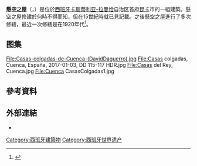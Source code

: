 {{multiple issues|
{{Dead end|time=2017-03-12T13:49:14+00:00}}
{{Expand language|time=2017-03-12T13:49:14+00:00}}
}}
{{Infobox building
| building_name       = 懸空之屋
| native_building_name= {{lang|es|Casas Colgadas}}
| alternate_names     = Casas Colgantes<br/>Casas Colgantes<br/>Casas del Rey<br/>Casas Voladas
| image               = Casacolgantecuenca.jpg
| location_country    = {{ESP}}
| location_city       = [[昆卡_(西班牙)|昆卡]]
| coordinates         = {{coord|40|4|40|N|2|7|42|W|type:landmark_region:ES}}
| map_type            = Spain
| map_dot_label       = 懸空之屋
| use                 = [[住宅|住宅]]和[[博物馆|博物馆]]
}}

'''懸空之屋'''（{{lang-es|Casas Colgadas}}，{{lang-en|Hanging Houses of Cuenca}}）是位於[[西班牙|西班牙]][[卡斯蒂利亚-拉曼恰|卡斯蒂利亚-拉曼恰]]自治区首府[[昆卡_(西班牙)|昆卡]]市的一組建築。懸空之屋修建於何時不得而知，但在15世紀時就已見記載。之後懸空之屋進行了多次修繕，最近一次修繕是在1920年代<ref name="Martínez">{{cite book|author=Pedro Miguel Ibáñez Martínez|title=Las Casas Colgadas y el Museo de Arte Abstracto Español|url=https://books.google.com/books?id=snZmCwAAQBAJ&pg=PA334|publisher=Ediciones de la Universidad de Castilla La Mancha|isbn=978-84-9044-180-0|pages=334}}</ref>。

==图集==
<gallery mode="packed" heights="110">
File:Casas-colgadas-de-Cuenca-(DavidDaguerro).jpg
File:Casas colgadas, Cuenca, España, 2017-01-03, DD 115-117 HDR.jpg
File:Casas del Rey, Cuenca.jpg
File:Cuenca CasasColgadas1.jpg
</gallery>

==參考資料==
{{reflist}}

==外部連結==
*{{commonscat-inline|Hanging houses of Cuenca}}

[[Category:西班牙建築物|Category:西班牙建築物]]
[[Category:西班牙世界遗产|Category:西班牙世界遗产]]